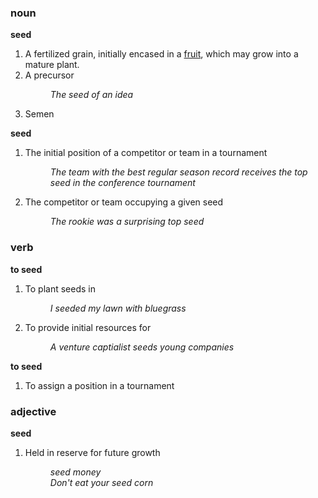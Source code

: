 === noun ===

'''seed'''

# A fertilized grain, initially encased in a [[fruit]], which may grow into a mature plant.
# A precursor
#: ''The seed of an idea''
# Semen

'''seed'''
# The initial position of a competitor or team in a tournament
#: ''The team with the best regular season record receives the top seed in the conference tournament''
# The competitor or team occupying a given seed
#: ''The rookie was a surprising top seed''

=== verb ===
'''to seed'''

# To plant seeds in
#: ''I seeded my lawn with bluegrass''
# To provide initial resources for
#: ''A venture captialist seeds young companies''

'''to seed'''

# To assign a position in a tournament

=== adjective ===
'''seed'''
# Held in reserve for future growth
#: ''seed money''
#: ''Don't eat your seed corn''